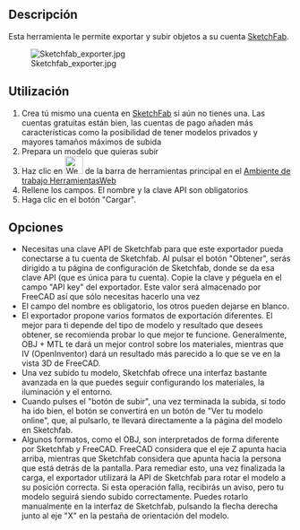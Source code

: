 <languages/>

{{GuiCommand/es
|Name=WebTools Sketchfab
|Name/es=HerramientasWeb Sketchfab
|MenuLocation=HerramientasWeb → Sketchfab
|Workbenches=[[WebTools_Workbench/es|HerramientasWeb]]
}}

==Descripción==
Esta herramienta le permite exportar y subir objetos a su cuenta [http://www.sketchfab.com SketchFab]. {{Version/es|0.17}}

[[Image:Sketchfab exporter.jpg]]

==Utilización==

# Crea tú mismo una cuenta en [http://www.sketchfab.com SketchFab] si aún no tienes una. Las cuentas gratuitas están bien, las cuentas de pago añaden más características como la posibilidad de tener modelos privados y mayores tamaños máximos de subida
# Prepara un modelo que quieras subir
# Haz clic en [[Image:WebTools_Sketchfab.svg|32px]] de la barra de herramientas principal en el [[WebTools Workbench/es|Ambiente de trabajo HerramientasWeb]]
# Rellene los campos. El nombre y la clave API son obligatorios
# Haga clic en el botón "Cargar".

==Opciones==

* Necesitas una clave API de Sketchfab para que este exportador pueda conectarse a tu cuenta de Sketchfab. Al pulsar el botón "Obtener", serás dirigido a tu página de configuración de Sketchfab, donde se da esa clave API (que es única para tu cuenta). Copie la clave y péguela en el campo "API key" del exportador. Este valor será almacenado por FreeCAD así que sólo necesitas hacerlo una vez
* El campo del nombre es obligatorio, los otros pueden dejarse en blanco.
* El exportador propone varios formatos de exportación diferentes. El mejor para ti depende del tipo de modelo y resultado que desees obtener, se recomienda probar lo que mejor te funcione. Generalmente, OBJ + MTL te dará un mejor control sobre los materiales, mientras que IV (OpenInventor) dará un resultado más parecido a lo que se ve en la vista 3D de FreeCAD.
* Una vez subido tu modelo, Sketchfab ofrece una interfaz bastante avanzada en la que puedes seguir configurando los materiales, la iluminación y el entorno.
* Cuando pulses el "botón de subir", una vez terminada la subida, si todo ha ido bien, el botón se convertirá en un botón de "Ver tu modelo online", que, al pulsarlo, te llevará directamente a la página del modelo en Sketchfab.
* Algunos formatos, como el OBJ, son interpretados de forma diferente por Sketchfab y FreeCAD. FreeCAD considera que el eje Z apunta hacia arriba, mientras que Sketchfab considera que apunta hacia la persona que está detrás de la pantalla. Para remediar esto, una vez finalizada la carga, el exportador utilizará la API de Sketchfab para rotar el modelo a su posición correcta. Si esta operación falla, recibirás un aviso, pero tu modelo seguirá siendo subido correctamente. Puedes rotarlo manualmente en la interfaz de Sketchfab, pulsando la flecha derecha junto al eje "X" en la pestaña de orientación del modelo.